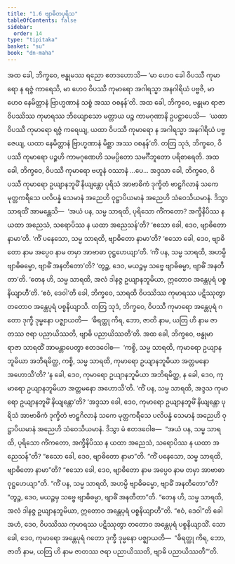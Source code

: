 ```yaml
---
title: "1.6 ဗျာဓိတပုရိသ"
tableOfContents: false
sidebar:
  order: 14
type: "tipitaka"
basket: "su"
book: "dn-maha"
---
```



<DynamicBreadcrumb />

<Division number="46" book="dn-maha">

<Paragraph number="96" book="dn-maha">
အထ ခေါ, ဘိက္ခဝေ, ဗန္ဓုမဿ ရညော ဧတဒဟောသိ—
</Paragraph>

<Paragraph number="97" book="dn-maha">
‘မာ ဟေဝ ခေါ ဝိပဿီ ကုမာရော န ရဇ္ဇံ ကာရေသိ, မာ ဟေဝ ဝိပဿီ ကုမာရော အဂါရသ္မာ အနဂါရိယံ ပဗ္ဗဇိ, မာ ဟေဝ နေမိတ္တာနံ ဗြာဟ္မဏာနံ သစ္စံ အဿ ဝစနန်’တိ. အထ ခေါ, ဘိက္ခဝေ, ဗန္ဓုမာ ရာဇာ ဝိပဿိဿ ကုမာရဿ ဘိယျောသော မတ္တာယ ပဉ္စ ကာမဂုဏာနိ ဥပဋ္ဌာပေသိ—  ‘ယထာ ဝိပဿီ ကုမာရော ရဇ္ဇံ ကရေယျ, ယထာ ဝိပဿီ ကုမာရော န အဂါရသ္မာ အနဂါရိယံ ပဗ္ဗဇေယျ, ယထာ နေမိတ္တာနံ ဗြာဟ္မဏာနံ မိစ္ဆာ အဿ ဝစနန်’တိ.
</Paragraph>

<Paragraph number="98" book="dn-maha">
တတြ သုဒံ, ဘိက္ခဝေ, ဝိပဿီ ကုမာရော ပဉ္စဟိ ကာမဂုဏေဟိ သမပ္ပိတော သမင်္ဂီဘူတော ပရိစာရေတိ. အထ ခေါ, ဘိက္ခဝေ, ဝိပဿီ ကုမာရော ဗဟူနံ ဝဿာနံ …ပေ…
</Paragraph>

</Division>
<Division number="47" book="dn-maha">

<Paragraph number="99" book="dn-maha">
အဒ္ဒသာ ခေါ, ဘိက္ခဝေ, ဝိပဿီ ကုမာရော ဥယျာနဘူမိံ နိယျန္တော ပုရိသံ အာဗာဓိကံ ဒုက္ခိတံ ဗာဠှဂိလာနံ သကေ မုတ္တကရီသေ ပလိပန္နံ သေမာနံ အညေဟိ ဝုဋ္ဌာပိယမာနံ အညေဟိ သံဝေသိယမာနံ. ဒိသွာ သာရထိံ အာမန္တေသိ—  ‘အယံ ပန, သမ္မ သာရထိ, ပုရိသော ကိံကတော? အက္ခီနိပိဿ န ယထာ အညေသံ, သရောပိဿ န ယထာ အညေသန်’တိ? ‘ဧသော ခေါ, ဒေဝ, ဗျာဓိတော နာမာ’တိ. ‘ကိံ ပနေသော, သမ္မ သာရထိ, ဗျာဓိတော နာမာ’တိ? ‘ဧသော ခေါ, ဒေဝ, ဗျာဓိတော နာမ အပ္ပေဝ နာမ တမှာ အာဗာဓာ ဝုဋ္ဌဟေယျာ’တိ. ‘ကိံ ပန, သမ္မ သာရထိ, အဟမ္ပိ ဗျာဓိဓမ္မော, ဗျာဓိံ အနတီတော’တိ? ‘တွဉ္စ, ဒေဝ, မယဉ္စမှ သဗ္ဗေ ဗျာဓိဓမ္မာ, ဗျာဓိံ အနတီတာ’တိ. ‘တေန ဟိ, သမ္မ သာရထိ, အလံ ဒါနဇ္ဇ ဥယျာနဘူမိယာ, ဣတောဝ အန္တေပုရံ ပစ္စနိယျာဟီ’တိ. ‘ဧဝံ, ဒေဝါ’တိ ခေါ, ဘိက္ခဝေ, သာရထိ ဝိပဿိဿ ကုမာရဿ ပဋိဿုတွာ တတောဝ အန္တေပုရံ ပစ္စနိယျာသိ. တတြ သုဒံ, ဘိက္ခဝေ, ဝိပဿီ ကုမာရော အန္တေပုရံ ဂတော ဒုက္ခီ ဒုမ္မနော ပဇ္ဈာယတိ—  ‘ဓိရတ္ထု ကိရ, ဘော, ဇာတိ နာမ, ယတြ ဟိ နာမ ဇာတဿ ဇရာ ပညာယိဿတိ, ဗျာဓိ ပညာယိဿတီ’တိ.
</Paragraph>

</Division>
<Division number="48" book="dn-maha">

<Paragraph number="100" book="dn-maha">
အထ ခေါ, ဘိက္ခဝေ, ဗန္ဓုမာ ရာဇာ သာရထိံ အာမန္တာပေတွာ ဧတဒဝေါစ—  ‘ကစ္စိ, သမ္မ သာရထိ, ကုမာရော ဥယျာနဘူမိယာ အဘိရမိတ္ထ, ကစ္စိ, သမ္မ သာရထိ, ကုမာရော ဥယျာနဘူမိယာ အတ္တမနော အဟောသီ’တိ? ‘န ခေါ, ဒေဝ, ကုမာရော ဥယျာနဘူမိယာ အဘိရမိတ္ထ, န ခေါ, ဒေဝ, ကုမာရော ဥယျာနဘူမိယာ အတ္တမနော အဟောသီ’တိ. ‘ကိံ ပန, သမ္မ သာရထိ, အဒ္ဒသ ကုမာရော ဥယျာနဘူမိံ နိယျန္တော’တိ? ‘အဒ္ဒသာ ခေါ, ဒေဝ, ကုမာရော ဥယျာနဘူမိံ နိယျန္တော ပုရိသံ အာဗာဓိကံ ဒုက္ခိတံ ဗာဠှဂိလာနံ သကေ မုတ္တကရီသေ ပလိပန္နံ သေမာနံ အညေဟိ ဝုဋ္ဌာပိယမာနံ အညေဟိ သံဝေသိယမာနံ. ဒိသွာ မံ ဧတဒဝေါစ—  “အယံ ပန, သမ္မ သာရထိ, ပုရိသော ကိံကတော, အက္ခီနိပိဿ န ယထာ အညေသံ, သရောပိဿ န ယထာ အညေသန်”တိ? “ဧသော ခေါ, ဒေဝ, ဗျာဓိတော နာမာ”တိ. “ကိံ ပနေသော, သမ္မ သာရထိ, ဗျာဓိတော နာမာ”တိ? “ဧသော ခေါ, ဒေဝ, ဗျာဓိတော နာမ အပ္ပေဝ နာမ တမှာ အာဗာဓာ ဝုဋ္ဌဟေယျာ”တိ. “ကိံ ပန, သမ္မ သာရထိ, အဟမ္ပိ ဗျာဓိဓမ္မော, ဗျာဓိံ အနတီတော”တိ? “တွဉ္စ, ဒေဝ, မယဉ္စမှ သဗ္ဗေ ဗျာဓိဓမ္မာ, ဗျာဓိံ အနတီတာ”တိ. “တေန ဟိ, သမ္မ သာရထိ, အလံ ဒါနဇ္ဇ ဥယျာနဘူမိယာ, ဣတောဝ အန္တေပုရံ ပစ္စနိယျာဟီ”တိ. “ဧဝံ, ဒေဝါ”တိ ခေါ အဟံ, ဒေဝ, ဝိပဿိဿ ကုမာရဿ ပဋိဿုတွာ တတောဝ အန္တေပုရံ ပစ္စနိယျာသိံ. သော ခေါ, ဒေဝ, ကုမာရော အန္တေပုရံ ဂတော ဒုက္ခီ ဒုမ္မနော ပဇ္ဈာယတိ—  “ဓိရတ္ထု ကိရ, ဘော, ဇာတိ နာမ, ယတြ ဟိ နာမ ဇာတဿ ဇရာ ပညာယိဿတိ, ဗျာဓိ ပညာယိဿတီ”’တိ.
</Paragraph>
</Division>